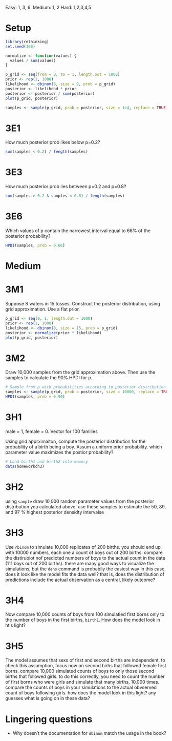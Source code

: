 Easy: 1, 3, 6. Medium: 1, 2 Hard: 1,2,3,4,5

# Setup

```r
library(rethinking)
set.seed(100)
```

```r

normalize <- function(values) {
  values / sum(values)
}

p_grid <- seq(from = 0, to = 1, length.out = 1000)
prior <- rep(1, 1000)
likelihood <- dbinom(6, size = 9, prob = p_grid)
posterior <- likelihood * prior
posterior <- posterior / sum(posterior)
plot(p_grid, posterior)

samples <- sample(p_grid, prob = posterior, size = 1e4, replace = TRUE)
```

# 3E1

How much posterior prob likes below p=0.2?

```r
sum(samples < 0.2) / length(samples)
```

# 3E3

How much posterior prob lies between p=0.2 and p=0.8?

```r
sum(samples > 0.2 & samples < 0.8) / length(samples)
```

# 3E6

Which values of p contain the narrowest interval equal to 66% of the posterior probability?

```r
HPDI(samples, prob = 0.66)
```

# Medium

# 3M1

Suppose 8 waters in 15 tosses. Construct the posterior distribution, using grid approximation. Use a flat prior.

```r
p_grid <- seq(0, 1, length.out = 1000)
prior <- rep(1, 1000)
likelihood <- dbinom(8, size = 15, prob = p_grid)
posterior <- normalize(prior * likelihood)
plot(p_grid, posterior)
```

# 3M2

Draw 10,000 samples from the grid approximation above. Then use the samples to calculate the 90% HPDI for p. 

```r
# Sample from p with probabilities according to posterior distribution
samples <- sample(p_grid, prob = posterior, size = 10000, replace = TRUE)
HPDI(samples, prob = 0.90)
```


# 3H1

male = 1, female = 0. Vector for 100 families

Using grid apprximaiton, compute the posterior distribution for the probability of a birth being a boy. Assum a uniform prior probability. which parameter value maximizes the postior probability?

```r
# Load birth1 and birth2 into memory
data(homeworkch3)
```

# 3H2

using `sample` draw 10,000 random parameter values from the posterior distribution you calculated above. use these samples to estimate the 50, 89, and 97 % highest posterior densidty intervalse

# 3H3

Use `rbinom` to simulate 10,000 replicates of 200 births. you should end up with 10000 numbers, each one a count of boys out of 200 births. compare the distirubiot nof predicted numbers of boys to the actual count in the date (111 boys out of 200 births). there are many good ways to visualize the simulations, but the `dens` command is probabliy the easiest way in this case. does it look like the model fits the data well? that is, does the distribution of predictions include the actual observation as a central, likely outcome?

# 3H4

Now compare 10,000 counts of boys from 100 simulatied first borns only to the number of boys in the first births, `birth1`. How does the model look in htis light?

# 3H5

The model assumes that sexs of first and second births are independent. to check this assumption, focus now on second birhs that followed female first borns. compare 10,000 simulated counts of boys to only those second births that followed girls. to do this correctly, you need to count the number of first borns who were girls and simulate that many births, 10,000 times. compare the counts of boys in your simulations to the actual obvserved count of boys following girls. how does the model look in this light? any guesses what is going on in these data?

# Lingering questions

- Why doesn't the documentation for `dbinom` match the usage in the book?